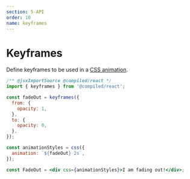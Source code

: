 ```yaml
---
section: 5-API
order: 10
name: keyframes
---
```


# Keyframes

Define keyframes to be used in a [CSS animation](https://developer.mozilla.org/en-US/docs/Web/CSS/animation).

```jsx
/** @jsxImportSource @compiled/react */
import { keyframes } from '@compiled/react';

const fadeOut = keyframes({
  from: {
    opacity: 1,
  },
  to: {
    opacity: 0,
  },
});

const animationStyles = css({
  animation: `${fadeOut} 2s`,
});

const FadeOut = <div css={animationStyles}>I am fading out!</div>;
```
